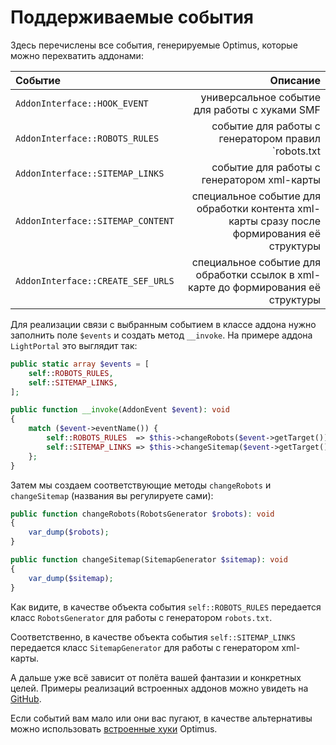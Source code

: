 # Поддерживаемые события

Здесь перечислены все события, генерируемые Optimus, которые можно перехватить аддонами:

| Событие                           |                                                                                   Описание |
| :-------------------------------- | -----------------------------------------------------------------------------------------: |
| `AddonInterface::HOOK_EVENT`      |                                              универсальное событие для работы с хуками SMF |
| `AddonInterface::ROBOTS_RULES`    |                                        событие для работы с генератором правил `robots.txt |
| `AddonInterface::SITEMAP_LINKS`   |                                                 событие для работы с генератором xml-карты |
| `AddonInterface::SITEMAP_CONTENT` | специальное событие для обработки контента xml-карты сразу после формирования её структуры |
| `AddonInterface::CREATE_SEF_URLS` |          специальное событие для обработки ссылок в xml-карте до формирования её структуры |

Для реализации связи с выбранным событием в классе аддона нужно заполнить поле `$events` и создать метод `__invoke`. На примере аддона `LightPortal` это выглядит так:

```php
public static array $events = [
	self::ROBOTS_RULES,
	self::SITEMAP_LINKS,
];

public function __invoke(AddonEvent $event): void
{
	match ($event->eventName()) {
		self::ROBOTS_RULES  => $this->changeRobots($event->getTarget()),
		self::SITEMAP_LINKS => $this->changeSitemap($event->getTarget()),
	};
}
```

Затем мы создаем соответствующие методы `changeRobots` и `changeSitemap` (названия вы регулируете сами):

```php
public function changeRobots(RobotsGenerator $robots): void
{
	var_dump($robots);
}

public function changeSitemap(SitemapGenerator $sitemap): void
{
	var_dump($sitemap);
}
```

Как видите, в качестве объекта события `self::ROBOTS_RULES` передается класс `RobotsGenerator` для работы с генератором `robots.txt`.

Соответственно, в качестве объекта события `self::SITEMAP_LINKS` передается класс `SitemapGenerator` для работы с генератором xml-карты.

А дальше уже всё зависит от полёта вашей фантазии и конкретных целей. Примеры реализаций встроенных аддонов можно увидеть на [GitHub](https://github.com/dragomano/Optimus/blob/main/src/Sources/Optimus/Addons).

Если событий вам мало или они вас пугают, в качестве альтернативы можно использовать [встроенные хуки](hooks) Optimus.
